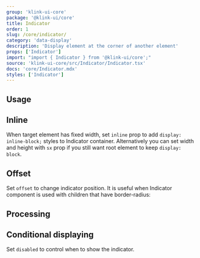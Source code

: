 ```yaml
---
group: 'klink-ui-core'
package: '@klink-ui/core'
title: Indicator
order: 1
slug: /core/indicator/
category: 'data-display'
description: 'Display element at the corner of another element'
props: ['Indicator']
import: "import { Indicator } from '@klink-ui/core';"
source: 'klink-ui-core/src/Indicator/Indicator.tsx'
docs: 'core/Indicator.mdx'
styles: ['Indicator']
---
```



## Usage

<Demo data={IndicatorDemos.configurator} />

## Inline

When target element has fixed width, set `inline` prop to add `display: inline-block;` styles to
Indicator container. Alternatively you can set width and height with `sx` prop if you still want root
element to keep `display: block`.

<Demo data={IndicatorDemos.inline} />

## Offset

Set `offset` to change indicator position. It is useful when Indicator component is
used with children that have border-radius:

<Demo data={IndicatorDemos.offset} />

## Processing

<Demo data={IndicatorDemos.processing} />

## Conditional displaying

Set `disabled` to control when to show the indicator.

<Demo data={IndicatorDemos.disabled} />
